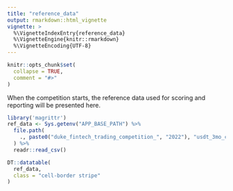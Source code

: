 ```yaml
---
title: "reference_data"
output: rmarkdown::html_vignette
vignette: >
  %\VignetteIndexEntry{reference_data}
  %\VignetteEngine{knitr::rmarkdown}
  %\VignetteEncoding{UTF-8}
---
```


```r
knitr::opts_chunk$set(
  collapse = TRUE,
  comment = "#>"
)
```

When the competition starts, the reference data used for scoring and reporting
will be presented here.

```r
library('magrittr')
ref_data <- Sys.getenv("APP_BASE_PATH") %>%
  file.path(
    ., paste0("duke_fintech_trading_competition_", "2022"), "usdt_3mo_cmt.csv" 
  ) %>%
  readr::read_csv()

DT::datatable(
  ref_data,
  class = "cell-border stripe"
)
```
